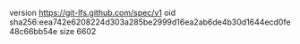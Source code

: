 version https://git-lfs.github.com/spec/v1
oid sha256:eea742e6208224d303a285be2999d16ea2ab6de4b30d1644ecd0fe48c66bb54e
size 6602
